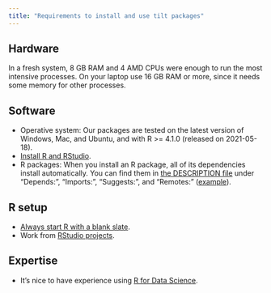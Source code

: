 ```yaml
---
title: "Requirements to install and use tilt packages"
---
```


## Hardware

In a fresh system, 8 GB RAM and 4 AMD CPUs were enough to run the most intensive
processes. On your laptop use 16 GB RAM or more, since it needs some memory for
other processes.

## Software

* Operative system: Our packages are tested on the latest version of Windows, Mac,
and Ubuntu, and with R >= 4.1.0 (released on 2021-05-18).
* [Install R and RStudio](https://happygitwithr.com/install-r-rstudio).
* R packages: When you install an R package, all of its dependencies install
automatically. You can find them in [the DESCRIPTION
file](https://r-pkgs.org/description.html#the-description-file) under
"Depends:", "Imports:", "Suggests:", and "Remotes:"
([example](https://github.com/search?q=repo%3A2DegreesInvesting%2FtiltRequirements++path%3ADESCRIPTION+%22Imports%3A%22&type=code)).

## R setup

* [Always start R with a blank slate](https://rstats.wtf/source-and-blank-slates#always-start-r-with-a-blank-slate).
* Work from [RStudio projects](https://rstats.wtf/projects#rstudio-projects).

## Expertise

* It's nice to have experience using [R for Data Science](https://r4ds.hadley.nz/).


